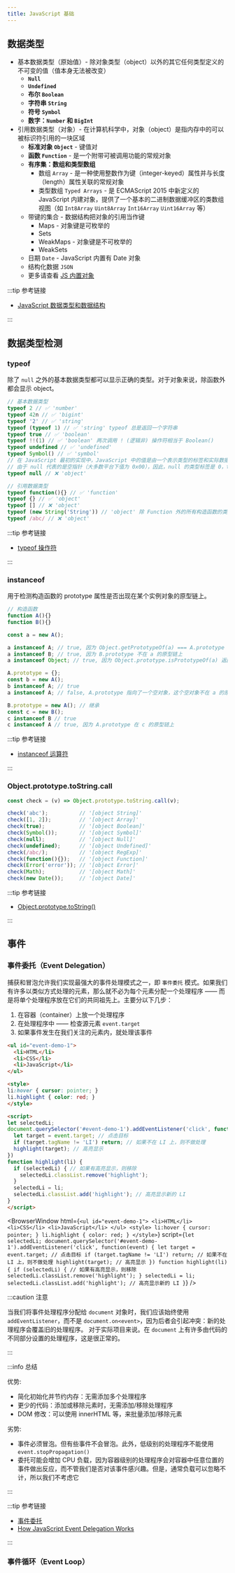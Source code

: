 ```yaml
---
title: JavaScript 基础
---
```



## 数据类型

- 基本数据类型（原始值）- 除对象类型（object）以外的其它任何类型定义的不可变的值（值本身无法被改变）
  - **`Null`**
  - **`Undefined`**
  - **布尔 `Boolean`**
  - **字符串 `String`**
  - **符号 `Symbol`**
  - **数字：`Number` 和 `BigInt`**
- 引用数据类型（对象）- 在计算机科学中，对象（object）是指内存中的可以被标识符引用的一块区域
  - **标准对象 `Object`** - 键值对
  - **函数 `Function`** - 是一个附带可被调用功能的常规对象
  - **有序集：数组和类型数组**
    - 数组 `Array` - 是一种使用整数作为键（integer-keyed）属性并与长度（length）属性关联的常规对象
    - 类型数组 `Typed Arrays` - 是 ECMAScript 2015 中新定义的 JavaScript 内建对象，提供了一个基本的二进制数据缓冲区的类数组视图（如 `Int8Array` `Uint8Array` `Int16Array` `Uint16Array` 等）
  - 带键的集合 - 数据结构把对象的引用当作键
    - Maps - 对象键是可枚举的
    - Sets
    - WeakMaps - 对象键是不可枚举的
    - WeakSets
  - 日期 `Date` - JavaScript 内置有 Date 对象
  - 结构化数据 `JSON`
  - 更多请查看 [JS 内置对象](https://developer.mozilla.org/zh-CN/docs/Web/JavaScript/Reference/Global_Objects)

:::tip 参考链接

- [JavaScript 数据类型和数据结构](https://developer.mozilla.org/zh-CN/docs/Web/JavaScript/Data_structures)

:::

## 数据类型检测

### typeof

除了 `null` 之外的基本数据类型都可以显示正确的类型。对于对象来说，除函数外都会显示 object。

```js
// 基本数据类型
typeof 2 // ✅ 'number'
typeof 42n // ✅ 'bigint'
typeof '2' // ✅ 'string'
typeof (typeof 1) // ✅ 'string' typeof 总是返回一个字符串
typeof true // ✅ 'boolean'
typeof !!(1) // ✅ 'boolean' 两次调用 ! (逻辑非) 操作符相当于 Boolean()
typeof undefined // ✅ 'undefined'
typeof Symbol() // ✅ 'symbol'
// 在 JavaScript 最初的实现中，JavaScript 中的值是由一个表示类型的标签和实际数据值表示的。对象的类型标签是 0。
// 由于 null 代表的是空指针（大多数平台下值为 0x00），因此，null 的类型标签是 0，typeof null 也因此返回 "object"。
typeof null // ❌ 'object'

// 引用数据类型
typeof function(){} // ✅ 'function'
typeof {} // ✅ 'object'
typeof [] // ❌ 'object'
typeof (new String('String')) // 'object' 除 Function 外的所有构造函数的类型都是 'object'
typeof /abc/ // ❌ 'object'
```

:::tip 参考链接

- [typeof 操作符](https://developer.mozilla.org/zh-CN/docs/Web/JavaScript/Reference/Operators/typeof)

:::

### instanceof

用于检测构造函数的 prototype 属性是否出现在某个实例对象的原型链上。

```js
// 构造函数
function A(){}
function B(){}

const a = new A();

a instanceof A; // true, 因为 Object.getPrototypeOf(a) === A.prototype
a instanceof B; // true, 因为 B.prototype 不在 a 的原型链上
a instanceof Object; // true, 因为 Object.prototype.isPrototypeOf(a) 返回 true

A.prototype = {};
const b = new A();
b instanceof A; // true
a instanceof A; // false, A.prototype 指向了一个空对象，这个空对象不在 a 的原型链上

B.prototype = new A(); // 继承
const c = new B();
c instanceof B // true
c instanceof A // true, 因为 A.prototype 在 c 的原型链上
```

:::tip 参考链接

- [instanceof 运算符](https://developer.mozilla.org/zh-CN/docs/Web/JavaScript/Reference/Operators/instanceof)

:::

### Object.prototype.toString.call

```js
const check = (v) => Object.prototype.toString.call(v);

check('abc');          // '[object String]'
check([1, 2]);         // '[object Array]'
check(true);           // '[object Boolean]'
check(Symbol());       // '[object Symbol]'
check(null);           // '[object Null]'
check(undefined);      // '[object Undefined]'
check(/abc/);          // '[object RegExp]'
check(function(){});   // '[object Function]'
check(Error('error')); // '[object Error]'
check(Math);           // '[object Math]'
check(new Date());     // '[object Date]'
```

:::tip 参考链接

- [Object.prototype.toString()](hhttps://developer.mozilla.org/en-US/docs/Web/JavaScript/Reference/Global_Objects/Object/toString)

:::

## 事件

### 事件委托（Event Delegation）

捕获和冒泡允许我们实现最强大的事件处理模式之一，即 `事件委托` 模式。如果我们有许多以类似方式处理的元素，那么就不必为每个元素分配一个处理程序 —— 而是将单个处理程序放在它们的共同祖先上。主要分以下几步：
1. 在容器（container）上放一个处理程序
2. 在处理程序中 —— 检查源元素 `event.target`
3. 如果事件发生在我们关注的元素内，就处理该事件

```html
<ul id="event-demo-1">
  <li>HTML</li>
  <li>CSS</li>
  <li>JavaScript</li>
</ul>

<style>
li:hover { cursor: pointer; }
li.highlight { color: red; }
</style>

<script>
let selectedLi;
document.querySelector('#event-demo-1').addEventListener('click', function(event) {
  let target = event.target; // 点击目标
  if (target.tagName != 'LI') return; // 如果不在 LI 上，则不做处理
  highlight(target); // 高亮显示
})
function highlight(li) {
  if (selectedLi) { // 如果有高亮显示，则移除
    selectedLi.classList.remove('highlight');
  }
  selectedLi = li;
  selectedLi.classList.add('highlight'); // 高亮显示新的 LI
}
</script>
```

<BrowserWindow
  html={`
    <ul id="event-demo-1">
      <li>HTML</li>
      <li>CSS</li>
      <li>JavaScript</li>
    </ul>
    <style>
    li:hover { cursor: pointer; }
    li.highlight { color: red; }
    </style>
  `}
  script={`
    let selectedLi;
    document.querySelector('#event-demo-1').addEventListener('click', function(event) {
      let target = event.target; // 点击目标
      if (target.tagName != 'LI') return; // 如果不在 LI 上，则不做处理
      highlight(target); // 高亮显示
    })
    function highlight(li) {
      if (selectedLi) { // 如果有高亮显示，则移除
        selectedLi.classList.remove('highlight');
      }
      selectedLi = li;
      selectedLi.classList.add('highlight'); // 高亮显示新的 LI
    }
  `}
/>

:::caution 注意

当我们将事件处理程序分配给 `document` 对象时，我们应该始终使用 `addEventListener`，而不是 `document.on<event>`，因为后者会引起冲突：新的处理程序会覆盖旧的处理程序。
对于实际项目来说。在 `document` 上有许多由代码的不同部分设置的处理程序，这是很正常的。

:::

:::info 总结

优势:
- 简化初始化并节约内存：无需添加多个处理程序
- 更少的代码：添加或移除元素时，无需添加/移除处理程序
- DOM 修改：可以使用 innerHTML 等，来批量添加/移除元素

劣势:
- 事件必须冒泡。但有些事件不会冒泡。此外，低级别的处理程序不能使用 `event.stopPropagation()`
- 委托可能会增加 CPU 负载，因为容器级别的处理程序会对容器中任意位置的事件做出反应，而不管我们是否对该事件感兴趣。但是，通常负载可以忽略不计，所以我们不考虑它

:::

:::tip 参考链接

- [事件委托](https://zh.javascript.info/event-delegation)
- [How JavaScript Event Delegation Works](https://davidwalsh.name/event-delegate)

:::

### 事件循环（Event Loop）
